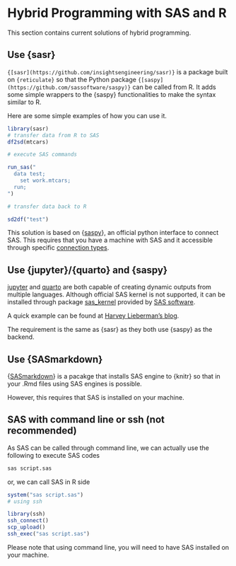 # Hybrid Programming with SAS and R

This section contains current solutions of hybrid programming.

## Use {sasr}

`{[sasr](https://github.com/insightsengineering/sasr)}` is a package built on `{reticulate}` so that the Python package `{[saspy](https://github.com/sassoftware/saspy)}` can be called from R.
It adds some simple wrappers to the {saspy} functionalities to make the syntax similar to R.

Here are some simple examples of how you can use it.
```r
library(sasr)
# transfer data from R to SAS
df2sd(mtcars)

# execute SAS commands

run_sas("
  data test;
    set work.mtcars;
  run;
")

# transfer data back to R

sd2df("test")

```
This solution is based on {[saspy](https://github.com/sassoftware/saspy)}, an official python interface to connect SAS.
This requires that you have a machine with SAS and it accessible through specific [connection types](https://sassoftware.github.io/saspy/configuration.html).

## Use {jupyter}/{quarto} and {saspy}

[jupyter](http://www.jupyter.org/) and [quarto](https://quarto.org/) are both capable of creating dynamic outputs from multiple languages.
Although official SAS kernel is not supported, it can be installed through package [sas_kernel](https://github.com/sassoftware/sas_kernel) provided by [SAS software](https://github.com/sassoftware).

A quick example can be found at [Harvey Lieberman's blog](https://www.harveyl888.com/post/2022-06-27-quarto_sas_01/).

The requirement is the same as {sasr} as they both use {saspy} as the backend.

## Use {SASmarkdown}

{[SASmarkdown](https://github.com/Hemken/SASmarkdown)} is a pacakge that installs SAS engine to {knitr} so that in your .Rmd files
using SAS engines is possible.

However, this requires that SAS is installed on your machine.

## SAS with command line or ssh (not recommended)

As SAS can be called through command line, we can actually use the following to execute SAS codes

```sh
sas script.sas
```

or, we can call SAS in R side

```r
system("sas script.sas")
# using ssh

library(ssh)
ssh_connect()
scp_upload()
ssh_exec("sas script.sas")
```

Please note that using command line, you will need to have SAS installed on your machine.